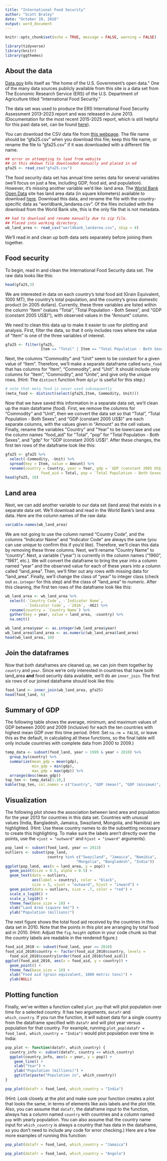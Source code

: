 ```yaml
---
title: "International Food Security"
author: "Scott Braley"
date: "October 19, 2016"
output: word_document
---
```


```r
knitr::opts_chunk$set(echo = TRUE, message = FALSE, warning = FALSE)
```

```r
library(tidyverse)
library(knitr)
library(ggthemes)
```

## About the data

[Data.gov](https://www.data.gov) bills itself as "the home of the U.S. Government's open data." One of the many data sources publicly available from this site is a data set from The Economic Research Service (ERS) of the U.S. Department of Agriculture titled "International Food Security."  

The data set was used to produce the ERS International Food Security Assessment 2013-2023 report and was released in June 2013. (Documentation for the most recent 2015-2025 report, which is still helpful for this past data set, can be found [here](http://www.ers.usda.gov/data-products/international-food-security/documentation.aspx)).  

You can download the CSV data file from [this webpage](https://catalog.data.gov/dataset/international-food-security). The file name should be "gfa25.csv" when you download this file; keep this file name, or rename the file to "gfa25.csv" if it was downloaded with a different file name.  

```r
## error on attempting to load from website 
## in this mkdown file downloaded manually and placed in wd
gfa25 <- read_csv("gfa25.csv")
```

The food security data set has annual time series data for several variables (we'll focus on just a few, including GDP, food aid, and population). However, it's missing another variable we'd like: land area. The [World Bank Open Data](http://data.worldbank.org/) site has land area data (in square kilometers) available to download [here](http://data.worldbank.org/indicator/AG.LND.TOTL.K2?name_desc=false). Download this data, and rename the file with the country-specific data as "worldbank_landarea.csv". Of the files included with the download from the World Bank site, this is the only file that is not metadata.  

```r
## had to download and rename manually due to zip file.  
## Placed into working directory.
wb_land_area <- read_csv("worldbank_landarea.csv", skip = 4)
```

We'll read in and clean up both data sets separately before joining them together.  

## Food security

To begin, read in and clean the International Food Security data set. The raw data looks like this:  

```r
head(gfa25,3)
```

We are interested in data on each country's total food aid (Grain Equivalent, 1000 MT), the country's total population, and the country's gross domestic product (in 2005 dollars). Currently, these three variables are listed within the column "Item" (values "Total", "Total Population - Both Sexes", and "GDP (constant 2005 US$)"), with observed values in the "Amount" column.  

We need to clean this data up to make it easier to use for plotting and analysis. First, filter the data, so that it only includes rows where the value of "Item" is one of the three variables of interest.  

```r
gfa25 <- filter(gfa25, 
                Item == "Total" | Item == "Total Population - Both Sexes" |  Item == "GDP (constant 2005 US$)")
```

Next, the columns "Commodity" and "Unit" seem to be constant for a given value of "Item". Therefore, we'll make a separate dataframe called ```meta_food``` that has columns for "Item", "Commodity", and "Unit". It should include only columns for "Item", "Commodity", and "Unite", and give only the unique rows. (Hint: The ```distinct``` function from ```dplyr``` is useful for this step.)

```r
# note that meta_food is never used subsequently
(meta_food <- distinct(select(gfa25,Item, Commodity, Unit)))
```

Now that we have saved this information in a separate data set, we'll clean up the main dataframe (food). First, we remove the columns for "Commodity" and "Unit", then we convert the data set so that "Total", "Total Population - Both Sexes", and "GDP (constant 2005 US$)" are each separate columns, with the values given in "Amount" as the cell values. Finally, rename the variables "Country" and "Year" to be lowercase and use the column names "food_aid" for "Total", "pop" for "Total Population - Both Sexes", and "gdp" for "GDP (constant 2005 US$)". After these changes, the first ten rows of the dataframe look like this:

```r
gfa25 <- gfa25 %>%
  select(-Commodity, -Unit) %>%
  spread(key = Item, value = Amount) %>%
  rename(country = Country, year = Year, gdp = `GDP (constant 2005 US$)`, 
                food_aid = Total, pop = `Total Population - Both Sexes`)
head(gfa25, 10)
```


## Land area

Next, we can add another variable to our data set (land area) that exists in a separate data set. We'll download and read in the World Bank's land area data. Here are the column names of the raw data:

```r
variable.names(wb_land_area)
```

We are not going to use the column named "Country Code", and the columns "Indicator Name" and "Indicator Code" are always the same (you can use unique to confirm this if you'd like). Therefore, we'll clean this data by removing these three columns. Next, we'll rename "Country Name" to "country". Next, a variable ("year") is currently in the column names ("1960", "1961", etc.). We will convert the dataframe to bring the year into a column named "year" and the observed value for each of these years into a column called "land_area". Then, we'll filter out any rows with missing data for "land_area". Finally, we'll change the class of "year" to integer class (check out ```as.integer``` for this step) and the class of "land_area" to numeric. After this cleaning, the first ten rows of the dataframe look like this:

```r
wb_land_area <- wb_land_area %>%
  select(-`Country Code`, -`Indicator Name`, 
         -`Indicator Code`, -`2016`, -X62) %>%
  rename(country = `Country Name`) %>%
  gather(key = year, value = land_area, -country) %>%
  na.omit()

wb_land_area$year <- as.integer(wb_land_area$year)
wb_land_area$land_area <- as.numeric(wb_land_area$land_area)
head(wb_land_area, 10)
```

## Join the dataframes
Now that both dataframes are cleaned up, we can join them together by ```country``` and ```year```. Since we're only interested in countries that have both land_area **and** food security data available, we'll do an ```inner_join```. The first six rows of our joined dataframe should look like this:

```r
food_land <- inner_join(wb_land_area, gfa25)
head(food_land, 6)
```

## Summary of GDP

The following table shows the average, minimum, and maximum values of GDP between 2000 and 2009 (inclusive) for each the ten countries with highest mean GDP over this time period. (Hint: Set ```na.rm = FALSE```, or leave this as the default, in calculating all these functions, so the final table will only include countries with complete data from 2000 to 2009.)

```r
temp_data <- subset(food_land, year > 1999 & year < 2010) %>%
  group_by(country) %>%
  summarize(mean_gdp = mean(gdp),
            min_gdp = min(gdp),
            max_gdp = max(gdp)) %>%
  arrange(desc(mean_gdp))
top_ten <- temp_data[1:10,]
kable(top_ten, col.names = c("Country", "GDP (mean)", "GDP (minimum)", "GDP (maximum)"))
```

## Visualization

The following plot shows the association between land area and population for the year 2013 for countries in this data set. Countries with unusual values (India, Bangladesh, Jamaica, Swaziland, Mongolia, and Namibia) are highlighted. (Hint: Use these country names to do the subsetting necessary to create this highlighting. To make sure the labels aren't directly over the points, use the ```vjust = "outward"``` and ```hjust = "inward"``` arguments).  

```r
pop_land <- subset(food_land, year == 2013)
outliers <- subset(pop_land, 
                   country %in% c("Swaziland", "Jamaica", "Namibia", 
                                "Mongolia", "Bangladesh", "India"))
ggplot(pop_land, aes(x = land_area, y = pop)) +
  geom_point(size = 0.5, alpha = 0.5) +
  geom_text(data = outliers, 
            aes(label = country), color = "black", 
            size = 3, vjust = "outward", hjust = "inward") +
  geom_point(data = outliers, size = .7, color = "red") +
  scale_x_log10() +
  scale_y_log10() +
  theme_few(base_size = 10) +
  xlab("Land Area (square km)") +
  ylab("Population (millions)")
```

The next figure shows the total food aid received by the countries in this data set in 2010. Note that the points in this plot are arranging by total food aid in 2010. (Hint: Adjust the ```fig.height``` option in your code chunk so that the country labels are readable in the rendered figure.)

```r
food_aid_2010 <- subset(food_land, year == 2010)
food_aid_2010$country <- factor(food_aid_2010$country, levels =
  food_aid_2010$country[order(food_aid_2010$food_aid)])
ggplot(food_aid_2010, aes(x = food_aid, y = country)) +
  geom_point() +
  theme_few(base_size = 10) +
  xlab("Food aid (grain equivalent, 1000 metric tons)") +
  ylab(NULL)
```

 
## Plotting function

Finally, we've written a function called ```plot_pop``` that will plot population over time for a selected country. It has two arguments, ```datafr``` and ```which_country```. If you run the function, it will subset data for a single country from the dataframe specified with ```datafr``` and will plot year versus population for that country. For example, running ```plot_pop(datafr = food_land, which_country = "India")``` would plot population over time in India:

```r
pop_plot <- function(datafr, which_country) {
  country_info <- subset(datafr, country == which_country)
  ggplot(country_info, aes(x = year, y = pop)) +
    geom_line() +
    xlab("Year") +
    ylab("Population (millions)") +
    ggtitle(paste("Population in", which_country)) 
}
```

```r
pop_plot(datafr = food_land, which_country = "India")
```

(Hint: Look closely at the plot and make sure your function creates a plot that looks the same, in terms of elements like axis labels and the plot title. Also, you can assume that ```datafr```, the dataframe input to the function, always has a column named ```country``` with countries and a column named ```pop``` with yearly population. You can also assume that the country name input for ```which_country``` is always a country that has data in the dataframe, so you don't need to include any code for error checking.)
Here are a few more examples of running this function:

```r
pop_plot(datafr = food_land, which_country = "Jamaica")
```
 
```r
pop_plot(datafr = food_land, which_country = "Angola")
```
